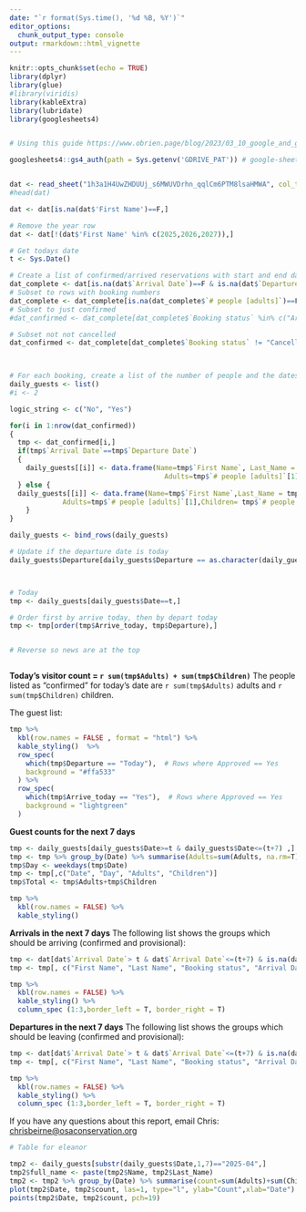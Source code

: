 ```yaml
---
date: "`r format(Sys.time(), '%d %B, %Y')`"
editor_options: 
  chunk_output_type: console
output: rmarkdown::html_vignette
---
```


```r
knitr::opts_chunk$set(echo = TRUE)
library(dplyr)
library(glue)
#library(viridis) 
library(kableExtra)
library(lubridate)
library(googlesheets4)


# Using this guide https://www.obrien.page/blog/2023/03_10_google_and_github_actions/

googlesheets4::gs4_auth(path = Sys.getenv('GDRIVE_PAT')) # google-sheets-github@astral-web-375220.iam.gserviceaccount.com


dat <- read_sheet("1h3a1H4UwZHDUUj_s6MWUVDrhn_qqlCm6PTM8lsaHMWA", col_type="ccccccDcDcnnnnnnnccccccccc")
#head(dat)

dat <- dat[is.na(dat$'First Name')==F,]

# Remove the year row
dat <- dat[!(dat$'First Name' %in% c(2025,2026,2027)),]

# Get todays date
t <- Sys.Date()

# Create a list of confirmed/arrived reservations with start and end dates.
dat_complete <- dat[is.na(dat$`Arrival Date`)==F & is.na(dat$`Departure Date`)==F,]
# Subset to rows with booking numbers
dat_complete <- dat_complete[is.na(dat_complete$`# people [adults]`)==F,]
# Subset to just confirmed
#dat_confirmed <- dat_complete[dat_complete$`Booking status` %in% c("Arrived", "Confirmed", #"Confirmed_100", "Confirmed_50", "Arrived_falta pago"),]

# Subset not not cancelled
dat_confirmed <- dat_complete[dat_complete$`Booking status` != "Cancelled",]

 
```

```r
# For each booking, create a list of the number of people and the dates active
daily_guests <- list()
#i <- 2

logic_string <- c("No", "Yes")

for(i in 1:nrow(dat_confirmed))
{
  tmp <- dat_confirmed[i,]
  if(tmp$`Arrival Date`==tmp$`Departure Date`)
  {
    daily_guests[[i]] <- data.frame(Name=tmp$`First Name`, Last_Name = tmp$`Last Name`,Date=tmp$`Arrival Date`[1],
                                      Adults=tmp$`# people [adults]`[1],Children= tmp$`# people [kids u12]`[1], Arrive_today="Yes", Departure="Today", DR_MC=tmp$`Dietry Restrictions`[1])     
  } else {
  daily_guests[[i]] <- data.frame(Name=tmp$`First Name`,Last_Name = tmp$`Last Name`, Date=seq(tmp$`Arrival Date`, tmp$`Departure Date`, by=1 ),
             Adults=tmp$`# people [adults]`[1],Children= tmp$`# people [kids u12]`[1],Arrive_today=logic_string[as.numeric(tmp$`Arrival Date`==t)+1], Departure=as.character(tmp$`Departure Date`[1]), Diet=tmp$`Dietry Restrictions`[1])
    }
}

daily_guests <- bind_rows(daily_guests)

# Update if the departure date is today
daily_guests$Departure[daily_guests$Departure == as.character(daily_guests$Date)] <- "Today"



# Today
tmp <- daily_guests[daily_guests$Date==t,]

# Order first by arrive today, then by depart today
tmp <- tmp[order(tmp$Arrive_today, tmp$Departure),]


# Reverse so news are at the top



```

**Today's visitor count = `r sum(tmp$Adults) + sum(tmp$Children)`** 
The people listed as "confirmed" for today's date are `r sum(tmp$Adults)` adults and `r sum(tmp$Children)` children.

The guest list:

```r
tmp %>%
  kbl(row.names = FALSE , format = "html") %>%
  kable_styling()  %>%
  row_spec(
    which(tmp$Departure == "Today"),  # Rows where Approved == Yes
    background = "#ffa533"
  ) %>%
  row_spec(
    which(tmp$Arrive_today == "Yes"),  # Rows where Approved == Yes
    background = "lightgreen"
  ) 

```

**Guest counts for the next 7 days**

```r
tmp <- daily_guests[daily_guests$Date>=t & daily_guests$Date<=(t+7) ,]
tmp <- tmp %>% group_by(Date) %>% summarise(Adults=sum(Adults, na.rm=T), Children=sum(Children, na.rm=T))
tmp$Day <- weekdays(tmp$Date)
tmp <- tmp[,c("Date", "Day", "Adults", "Children")]
tmp$Total <- tmp$Adults+tmp$Children
```

```r
tmp %>%
  kbl(row.names = FALSE) %>%
  kable_styling() 
```


**Arrivals in the next 7 days** The following list shows the groups which should be arriving (confirmed and provisional):

```r
tmp <- dat[dat$`Arrival Date`> t & dat$`Arrival Date`<=(t+7) & is.na(dat$`Arrival Date`)==F & dat$`Booking status`!="Cancelled",]
tmp <- tmp[, c("First Name", "Last Name", "Booking status", "Arrival Date", "# \nNights", "# people [adults]", "# people [kids u12]")]

```

```r
tmp %>%
  kbl(row.names = FALSE) %>%
  kable_styling() %>% 
  column_spec (1:3,border_left = T, border_right = T) 
```

**Departures in the next 7 days** The following list shows the groups which should be leaving (confirmed and provisional):

```r
 
tmp <- dat[dat$`Arrival Date`> t & dat$`Arrival Date`<=(t+7) & is.na(dat$`Arrival Date`)==F & dat$`Booking status`!="Cancelled",]
tmp <- tmp[, c("First Name", "Last Name", "Booking status", "Arrival Date", "# \nNights", "# people [adults]", "# people [kids u12]")]

```

```r
tmp %>%
  kbl(row.names = FALSE) %>%
  kable_styling() %>% 
  column_spec (1:3,border_left = T, border_right = T) 
```

If you have any questions about this report, email Chris: <chrisbeirne@osaconservation.org>


```r

# Table for eleanor

tmp2 <- daily_guests[substr(daily_guests$Date,1,7)=="2025-04",]
tmp2$full_name <- paste(tmp2$Name, tmp2$Last_Name)
tmp2 <- tmp2 %>% group_by(Date) %>% summarise(count=sum(Adults)+sum(Children))
plot(tmp2$Date, tmp2$count, las=1, type="l", ylab="Count",xlab="Date")
points(tmp2$Date, tmp2$count, pch=19)
```



